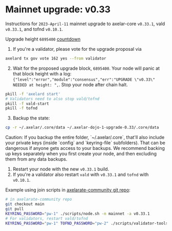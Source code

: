 # Mainnet upgrade: v0.33


Instructions for `2023-April-11` mainnet upgrade to axelar-core `v0.33.1`, vald `v0.33.1`, and tofnd `v0.10.1`.

Upgrade height `6895400` [countdown](https://www.mintscan.io/axelar/blocks/6895400)

1. If you're a validator, please vote for the upgrade proposal via

```bash
axelard tx gov vote 162 yes --from validator
```

2. Wait for the proposed upgrade block, `6895400`. Your node will panic at that block height with a log: `{"level":"error","module":"consensus","err":"UPGRADE \"v0.33\" NEEDED at height: ",`. Stop your node after chain halt.

```bash
pkill -f 'axelard start'
# Validators need to also stop vald/tofnd
pkill -f vald-start
pkill -f tofnd
```

3. Backup the state:

```bash
cp -r ~/.axelar/.core/data ~/.axelar-dojo-1-upgrade-0.33/.core/data
```

<Callout type="warning" emoji="⚠️">
  Caution: If you backup the entire folder, `~/.axelar/.core`, that'll also include your private keys (inside `config` and `keyring-file` subfolders). That can be dangerous if anyone gets access to your backups. We recommend backing up keys separately when you first create your node, and then excluding them from any data backups.
</Callout>

1. Restart your node with the new `v0.33.1` build.
2. If you're a validator also restart `vald` with `v0.33.1` and `tofnd` with `v0.10.1`.

Example using join scripts in [axelarate-community git repo](https://github.com/axelarnetwork/axelarate-community):

```bash
# in axelarate-community repo
git checkout main
git pull
KEYRING_PASSWORD="pw-1" ./scripts/node.sh -n mainnet -a v0.33.1
# For validators, restart vald/tofnd
KEYRING_PASSWORD="pw-1" TOFND_PASSWORD="pw-2" ./scripts/validator-tools-host.sh -a v0.33.1 -q v0.10.1 -n mainnet
```
